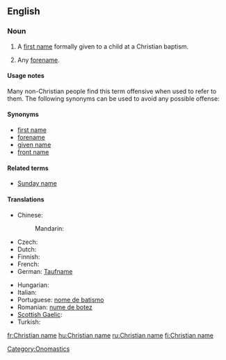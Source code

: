 ==English==

===Noun===
{{en-noun|sg=[[Christian]] [[name]]}}

# A [[first name]] formally given to a child at a Christian baptism.
# {{context|by extension}} Any [[forename]].

====Usage notes====
Many non-Christian people find this term offensive when used to refer to them. The following synonyms can be used to avoid any possible offense:

====Synonyms====
* [[first name]]
* [[forename]]
* [[given name]]
* [[front name]]

====Related terms====
* [[Sunday name]]

====Translations====
<!-- The translations below are for the Christian sense only.  For translations in the sense of "forename", see [[forename]]. This will help maintain consistency and reduce redundancy. -->

{{trans-top|first name at Christian baptism}}
* Chinese:
*: Mandarin: {{i|religious name}} {{t|zh|教名|tr=jiàomíng|sc=Hani}}
* Czech: {{t+|cs|křestní jméno|n}}
* Dutch: {{t-|nl|doopnaam|m}}
* Finnish: {{t-|fi|ristimänimi}}
* French: {{t+|fr|nom de baptême|m}}
* German: [[Taufname]] {{m}}
{{trans-mid}}
* Hungarian: {{t+|hu|keresztnév}}
* Italian: {{t-|it|nome di battesimo|m}}
* Portuguese: [[nome de batismo]] {{f}}
* Romanian: [[nume de botez]]
* [[Scottish Gaelic]]: {{t-|gd|ainm-baistidh|m|xs=Scottish Gaelic}}
* Turkish: {{t|tr|vaftiz adı}}
{{trans-bottom}}

{{trans-see|any forename|forename}}

[[Category:Onomastics]]

[[fr:Christian name]]
[[hu:Christian name]]
[[ru:Christian name]]
[[fi:Christian name]]